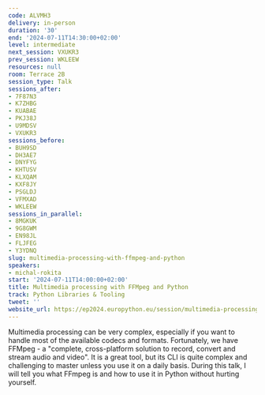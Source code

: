 ```yaml
---
code: ALVMH3
delivery: in-person
duration: '30'
end: '2024-07-11T14:30:00+02:00'
level: intermediate
next_session: VXUKR3
prev_session: WKLEEW
resources: null
room: Terrace 2B
session_type: Talk
sessions_after:
- 7F87N3
- K7ZHBG
- KUABAE
- PKJ38J
- U9MDSV
- VXUKR3
sessions_before:
- BUH9SD
- DH3AE7
- DNYFYG
- KHTUSV
- KLXQAM
- KXF8JY
- PSGLDJ
- VFMXAD
- WKLEEW
sessions_in_parallel:
- 8MGKUK
- 9G8GWM
- EN98JL
- FLJFEG
- Y3YDNQ
slug: multimedia-processing-with-ffmpeg-and-python
speakers:
- michal-rokita
start: '2024-07-11T14:00:00+02:00'
title: Multimedia processing with FFMpeg and Python
track: Python Libraries & Tooling
tweet: ''
website_url: https://ep2024.europython.eu/session/multimedia-processing-with-ffmpeg-and-python
---
```


Multimedia processing can be very complex, especially if you want to handle most of the available codecs and formats. Fortunately, we have FFMpeg - a "complete, cross-platform solution to record, convert and stream audio and video". It is a great tool, but its CLI is quite complex and challenging to master unless you use it on a daily basis. During this talk, I will tell you what FFmpeg is and how to use it in Python without hurting yourself.
